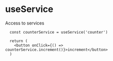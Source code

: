 ---
---


# useService

Access to services

```tsx
  const counterService = useService('counter')

  return (
    <button onClick={() => counterService.increment()}>increment</button>
  )
```